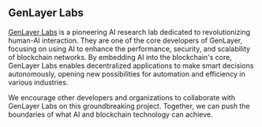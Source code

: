 ## GenLayer Labs

[GenLayer Labs](https://www.genlayerlabs.com/) is a pioneering AI research lab dedicated to revolutionizing human-AI interaction. They are one of the core developers of GenLayer, focusing on using AI to enhance the performance, security, and scalability of blockchain networks. By embedding AI into the blockchain's core, GenLayer Labs enables decentralized applications to make smart decisions autonomously, opening new possibilities for automation and efficiency in various industries.

We encourage other developers and organizations to collaborate with GenLayer Labs on this groundbreaking project. Together, we can push the boundaries of what AI and blockchain technology can achieve. 

